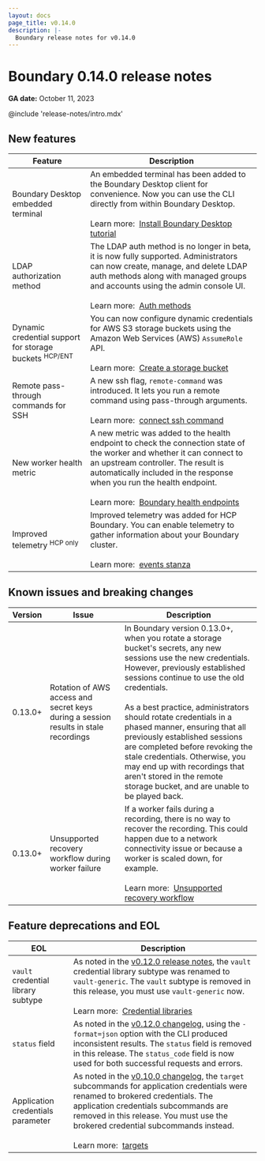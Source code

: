 ```yaml
---
layout: docs
page_title: v0.14.0
description: |-
  Boundary release notes for v0.14.0
---
```


# Boundary 0.14.0 release notes

**GA date:** October 11, 2023

@include 'release-notes/intro.mdx'

## New features

<table>
  <thead>
    <tr>
      <th style={{verticalAlign: 'middle'}}>Feature</th>
      <th style={{verticalAlign: 'middle'}}>Description</th>
    </tr>
  </thead>
  <tbody>

  <tr>
    <td style={{verticalAlign: 'middle'}}>
      Boundary Desktop embedded terminal
    </td>
    <td style={{verticalAlign: 'middle'}}>
     An embedded terminal has been added to the Boundary Desktop client for convenience. Now you can use the CLI directly from within Boundary Desktop.
      <br /><br />
      Learn more:&nbsp;
      <a href="/boundary/tutorials/oss-getting-started/oss-getting-started-desktop-app">Install Boundary Desktop tutorial</a>
    </td>
  </tr>

   <tr>
    <td style={{verticalAlign: 'middle'}}>
      LDAP authorization method
    </td>
    <td style={{verticalAlign: 'middle'}}>
      The LDAP auth method is no longer in beta, it is now fully supported. Administrators can now create, manage, and delete LDAP auth methods along with managed groups and accounts using the admin console UI.
      <br /><br />
      Learn more:&nbsp;
      <a href="/boundary/docs/concepts/domain-model/auth-methods">Auth methods</a>
    </td>
  </tr>

  <tr>
    <td style={{verticalAlign: 'middle'}}>
      Dynamic credential support for storage buckets <sup>HCP/ENT</sup>
    </td>
    <td style={{verticalAlign: 'middle'}}>
      You can now configure dynamic credentials for AWS S3 storage buckets using the Amazon Web Services (AWS) <code>AssumeRole</code> API.
      <br /><br />
      Learn more:&nbsp;
      <a href="/boundary/docs/configuration/session-recording/create-storage-bucket">Create a storage bucket</a>
    </td>
  </tr>

  <tr>
    <td style={{verticalAlign: 'middle'}}>
      Remote pass-through commands for SSH
    </td>
    <td style={{verticalAlign: 'middle'}}>
      A new ssh flag, <code>remote-command</code> was introduced. It lets you run a remote command using pass-through arguments.
      <br /><br />
      Learn more:&nbsp;
      <a href="/boundary/docs/commands/connect/ssh">connect ssh command</a>
    </td>
  </tr>

  <tr>
    <td style={{verticalAlign: 'middle'}}>
      New worker health metric
    </td>
    <td style={{verticalAlign: 'middle'}}>
      A new metric was added to the health endpoint to check the connection state of the worker and whether it can connect to an upstream controller. The result is automatically included in the response when you run the health endpoint.
      <br /><br />
      Learn more:&nbsp;
      <a href="/boundary/docs/operations/health">Boundary health endpoints</a>
    </td>
  </tr>

  <tr>
    <td style={{verticalAlign: 'middle'}}>
      Improved telemetry <sup>HCP only</sup>
    </td>
    <td style={{verticalAlign: 'middle'}}>
      Improved telemetry was added for HCP Boundary. You can enable telemetry to gather information about your Boundary cluster.
      <br /><br />
      Learn more:&nbsp;
      <a href="/boundary/docs/configuration/events">events stanza</a>
    </td>
  </tr>


  </tbody>
</table>

## Known issues and breaking changes

<table>
  <thead>
    <tr>
      <th style={{verticalAlign: 'middle'}}>Version</th>
      <th style={{verticalAlign: 'middle'}}>Issue</th>
      <th style={{verticalAligh: 'middle'}}>Description</th>
    </tr>
  </thead>
  <tbody>

  <tr>
    <td style={{verticalAlign: 'middle'}}>
    0.13.0+
    </td>
    <td style={{verticalAlign: 'middle'}}>
    Rotation of AWS access and secret keys during a session results in stale recordings
    </td>
    <td style={{verticalAlign: 'middle'}}>
    In Boundary version 0.13.0+, when you rotate a storage bucket's secrets, any new sessions use the new credentials. However, previously established sessions continue to use the old credentials.
    <br /><br />
    As a best practice, administrators should rotate credentials in a phased manner, ensuring that all previously established sessions are completed before revoking the stale credentials.
    Otherwise, you may end up with recordings that aren't stored in the remote storage bucket, and are unable to be played back.
    </td>
  </tr>
  <tr>
    <td style={{verticalAlign: 'middle'}}>
    0.13.0+
    </td>
    <td style={{verticalAlign: 'middle'}}>
    Unsupported recovery workflow during worker failure
    </td>
    <td style={{verticalAlign: 'middle'}}>
    If a worker fails during a recording, there is no way to recover the recording. This could happen due to a network connectivity issue or because a worker is scaled down, for example.
    <br /><br />
    Learn more:&nbsp;
    <a href="/boundary/docs/troubleshoot/troubleshoot-recorded-sessions#unsupported-recovery-workflow">Unsupported recovery workflow</a>
    </td>
  </tr>

  </tbody>
</table>

## Feature deprecations and EOL

<table>
  <thead>
    <tr>
      <th style={{verticalAlign: 'middle'}}>EOL</th>
      <th style={{verticalAlign: 'middle'}}>Description</th>
    </tr>
  </thead>
  <tbody>

  <tr>
    <td style={{verticalAlign: 'middle'}}>
      <code>vault</code> credential library subtype
    </td>
    <td style={{verticalAlign: 'middle'}}>
     As noted in the <a href="/boundary/docs/release-notes/v0_12_0#deprecations-and-changes">v0.12.0 release notes</a>, the <code>vault</code> credential library subtype was renamed to <code>vault-generic</code>. The <code>vault</code> subtype is removed in this release, you must use <code>vault-generic</code> now.
      <br /><br />
      Learn more:&nbsp;
      <a href="/boundary/docs/concepts/domain-model/credential-libraries">Credential libraries</a>
    </td>
  </tr>

  <tr>
    <td style={{verticalAlign: 'middle'}}>
      <code>status</code> field
    </td>
    <td style={{verticalAlign: 'middle'}}>
      As noted in the <a href="https://github.com/hashicorp/boundary/blob/main/CHANGELOG.md#deprecationschanges-3">v0.12.0 changelog</a>, using the <code>-format=json</code> option with the CLI produced inconsistent results. The <code>status</code> field is removed in this release. The <code>status_code</code> field is now used for both successful requests and errors.
    </td>
  </tr>

   <tr>
    <td style={{verticalAlign: 'middle'}}>
      Application credentials parameter
    </td>
    <td style={{verticalAlign: 'middle'}}>
      As noted in the <a href="https://github.com/hashicorp/boundary/blob/main/CHANGELOG.md#deprecationschanges-6">v0.10.0 changelog</a>, the <code>target</code> subcommands for application credentials were renamed to brokered credentials. The application credentials subcommands are removed in this release. You must use the brokered credential subcommands instead.
      <br /><br />
      Learn more:&nbsp;
      <a href="/boundary/docs/commands/targets">targets</a>
    </td>
  </tr>


  </tbody>
</table>
